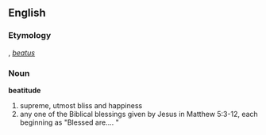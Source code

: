 ==English==

===Etymology===
{{L.}}, ''[[beatus]]''

===Noun===
'''beatitude'''
#supreme, utmost bliss and happiness
#any one of the Biblical blessings given by Jesus in Matthew 5:3-12, each beginning as "Blessed are.... "